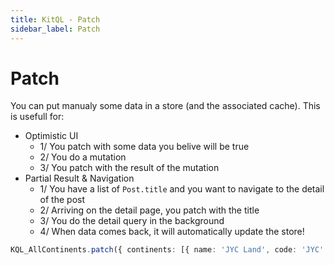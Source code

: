 ```yaml
---
title: KitQL - Patch
sidebar_label: Patch
---
```


# Patch

You can put manualy some data in a store (and the associated cache).
This is usefull for:

- Optimistic UI
  - 1/ You patch with some data you belive will be true
  - 2/ You do a mutation
  - 3/ You patch with the result of the mutation
- Partial Result & Navigation
  - 1/ You have a list of `Post.title` and you want to navigate to the detail of the post
  - 2/ Arriving on the detail page, you patch with the title
  - 3/ You do the detail query in the background
  - 4/ When data comes back, it will automatically update the store!

```ts
KQL_AllContinents.patch({ continents: [{ name: 'JYC Land', code: 'JYC' }] })
```
